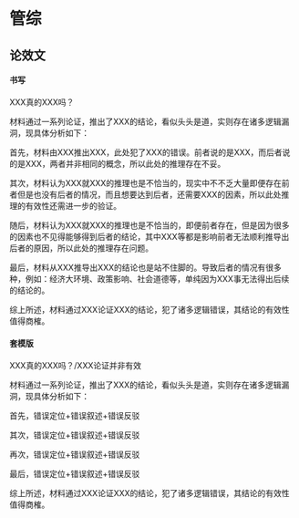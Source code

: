 # 管综

## 论效文

#### 书写

XXX真的XXX吗？

材料通过一系列论证，推出了XXX的结论，看似头头是道，实则存在诸多逻辑漏洞，现具体分析如下：

首先，材料由XXX推出XXX，此处犯了XXX的错误。前者说的是XXX，而后者说的是XXX，两者并非相同的概念，所以此处的推理存在不妥。

其次，材料认为XXX就XXX的推理也是不恰当的，现实中不不乏大量即便存在前者但是也没有后者的情况，而且想要达到后者，还需要XXX的因素，所以此处推理的有效性还需进一步的验证。

随后，材料认为XXX就XXX的推理也是不恰当的，即便前者存在，但是因为很多的因素也不见得能够得到后者的结论，其中XXX等都是影响前者无法顺利推导出后者的原因，所以此处的推理存在问题。

最后，材料从XXX推导出XXX的结论也是站不住脚的。导致后者的情况有很多种，例如：经济大环境、政策影响、社会道德等，单纯因为XXX事无法得出后续的结论的。

综上所述，材料通过XXX论证XXX的结论，犯了诸多逻辑错误，其结论的有效性值得商榷。

#### 套模版

XXX真的XXX吗？/XXX论证并非有效

材料通过一系列论证，推出了XXX的结论，看似头头是道，实则存在诸多逻辑漏洞，现具体分析如下：

首先，错误定位+错误叙述+错误反驳

其次，错误定位+错误叙述+错误反驳

再次，错误定位+错误叙述+错误反驳 

最后，错误定位+错误叙述+错误反驳

综上所述，材料通过XXX论证XXX的结论，犯了诸多逻辑错误，其结论的有效性值得商榷。